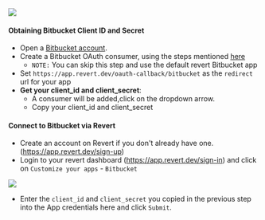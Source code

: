 <img src="https://res.cloudinary.com/dfcnic8wq/image/upload/v1705660066/Revert/Docs/vauafxidhjisxiiplemx.png" />

#### Obtaining Bitbucket Client ID and Secret

-   Open a [Bitbucket account](https://bitbucket.org/product).
-   Create a Bitbucket OAuth consumer, using the steps mentioned [here](https://support.atlassian.com/bitbucket-cloud/docs/use-oauth-on-bitbucket-cloud/)
    -   `NOTE:` You can skip this step and use the default revert Bitbucket app
-   Set `https://app.revert.dev/oauth-callback/bitbucket` as the `redirect` url for your app
-   **Get your client_id and client_secret**:
    -   A consumer will be added,click on the dropdown arrow.
    -   Copy your client_id and client_secret

#### Connect to Bitbucket via Revert

-   Create an account on Revert if you don't already have one. (https://app.revert.dev/sign-up)
-   Login to your revert dashboard (https://app.revert.dev/sign-in) and click on `Customize your apps` - `Bitbucket`

<img src="https://res.cloudinary.com/dfcnic8wq/image/upload/v1705652583/Revert/Docs/nwlrrom2sw5xj7dsgznv.png" />

-   Enter the `client_id` and `client_secret` you copied in the previous step into the App credentials here and click `Submit`.
